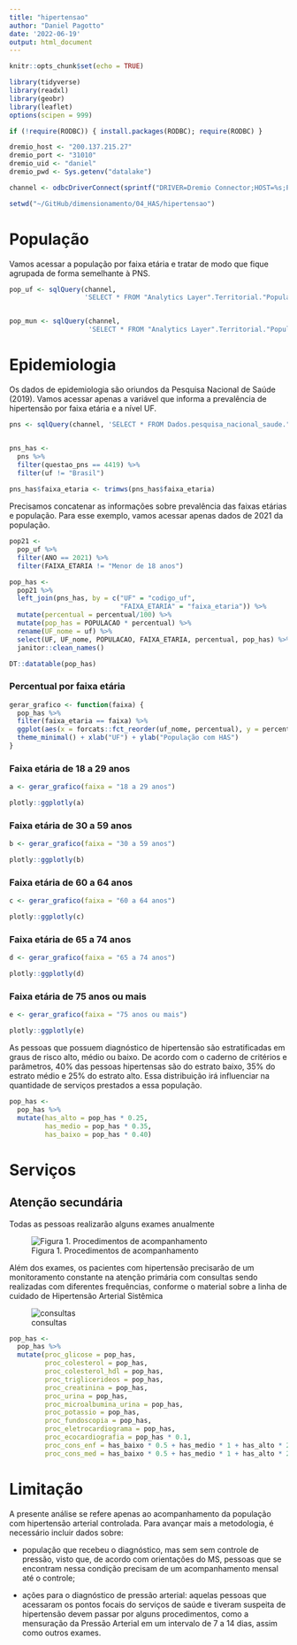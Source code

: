 ```yaml
---
title: "hipertensao"
author: "Daniel Pagotto"
date: '2022-06-19'
output: html_document
---
```


```r
knitr::opts_chunk$set(echo = TRUE)

library(tidyverse)
library(readxl)
library(geobr)
library(leaflet)
options(scipen = 999)

if (!require(RODBC)) { install.packages(RODBC); require(RODBC) }

dremio_host <- "200.137.215.27"
dremio_port <- "31010"
dremio_uid <- "daniel"
dremio_pwd <- Sys.getenv("datalake")

channel <- odbcDriverConnect(sprintf("DRIVER=Dremio Connector;HOST=%s;PORT=%s;UID=%s;PWD=%s;AUTHENTICATIONTYPE=Basic Authentication;CONNECTIONTYPE=Direct", dremio_host, dremio_port, dremio_uid, dremio_pwd))

setwd("~/GitHub/dimensionamento/04_HAS/hipertensao")

```

# População 

Vamos acessar a população por faixa etária e tratar de modo que fique agrupada de forma semelhante à PNS. 

```r

pop_uf <- sqlQuery(channel,
                   'SELECT * FROM "Analytics Layer".Territorial."População SVS por UF e faixa etária PNS"')


pop_mun <- sqlQuery(channel, 
                    'SELECT * FROM "Analytics Layer".Territorial."População SVS por município e faixa etária PNS"')

```




# Epidemiologia 

Os dados de epidemiologia são oriundos da Pesquisa Nacional de Saúde (2019). Vamos acessar apenas a variável que informa a prevalência de hipertensão por faixa etária e a nível UF. 

```r

pns <- sqlQuery(channel, 'SELECT * FROM Dados.pesquisa_nacional_saude."questoes_doencas_cardiovasculares.parquet"')


pns_has <- 
  pns %>% 
  filter(questao_pns == 4419) %>% 
  filter(uf != "Brasil")  
  
pns_has$faixa_etaria <- trimws(pns_has$faixa_etaria)

```


Precisamos concatenar as informações sobre prevalência das faixas etárias e população. Para esse exemplo, vamos acessar apenas dados de 2021 da população. 

```r
pop21 <- 
  pop_uf %>% 
  filter(ANO == 2021) %>% 
  filter(FAIXA_ETARIA != "Menor de 18 anos")

pop_has <- 
  pop21 %>% 
  left_join(pns_has, by = c("UF" = "codigo_uf",
                            "FAIXA_ETARIA" = "faixa_etaria")) %>% 
  mutate(percentual = percentual/100) %>% 
  mutate(pop_has = POPULACAO * percentual) %>% 
  rename(UF_nome = uf) %>% 
  select(UF, UF_nome, POPULACAO, FAIXA_ETARIA, percentual, pop_has) %>% 
  janitor::clean_names()

DT::datatable(pop_has)

```


### Percentual por faixa etária

```r
gerar_grafico <- function(faixa) {
  pop_has %>% 
  filter(faixa_etaria == faixa) %>% 
  ggplot(aes(x = forcats::fct_reorder(uf_nome, percentual), y = percentual)) + geom_col() + coord_flip() + 
  theme_minimal() + xlab("UF") + ylab("População com HAS")
}
```


### Faixa etária de 18 a 29 anos

```r

a <- gerar_grafico(faixa = "18 a 29 anos")

plotly::ggplotly(a)

```

### Faixa etária de 30 a 59 anos 

```r

b <- gerar_grafico(faixa = "30 a 59 anos")

plotly::ggplotly(b)

```

### Faixa etária de 60 a 64 anos 

```r

c <- gerar_grafico(faixa = "60 a 64 anos")

plotly::ggplotly(c)

```

### Faixa etária de 65 a 74 anos 

```r

d <- gerar_grafico(faixa = "65 a 74 anos")

plotly::ggplotly(d)

```

### Faixa etária de 75 anos ou mais 

```r

e <- gerar_grafico(faixa = "75 anos ou mais")

plotly::ggplotly(e)

```

As pessoas que possuem diagnóstico de hipertensão são estratificadas em graus de risco alto, médio ou baixo. De acordo com o caderno de critérios e parâmetros, 40% das pessoas hipertensas são do estrato baixo, 35% do estrato médio e 25% do estrato alto. Essa distribuição irá influenciar na quantidade de serviços prestados a essa população. 

```r

pop_has <- 
  pop_has %>% 
  mutate(has_alto = pop_has * 0.25,
         has_medio = pop_has * 0.35,
         has_baixo = pop_has * 0.40) 

```

# Serviços 

## Atenção secundária
Todas as pessoas realizarão alguns exames anualmente

![Figura 1. Procedimentos de acompanhamento](00_imagens/procedimentos_has.PNG)

Além dos exames, os pacientes com hipertensão precisarão de um monitoramento constante na atenção primária com consultas sendo realizadas com diferentes frequências, conforme o material sobre a linha de cuidado de Hipertensão Arterial Sistêmica

![consultas](00_imagens/consultas.PNG)


```r

pop_has <- 
  pop_has %>% 
  mutate(proc_glicose = pop_has,
         proc_colesterol = pop_has, 
         proc_colesterol_hdl = pop_has, 
         proc_triglicerideos = pop_has, 
         proc_creatinina = pop_has, 
         proc_urina = pop_has, 
         proc_microalbumina_urina = pop_has,
         proc_potassio = pop_has, 
         proc_fundoscopia = pop_has, 
         proc_eletrocardiograma = pop_has, 
         proc_ecocardiografia = pop_has * 0.1,
         proc_cons_enf = has_baixo * 0.5 + has_medio * 1 + has_alto * 2,
         proc_cons_med = has_baixo * 0.5 + has_medio * 1 + has_alto * 2)

```

# Limitação 

A presente análise se refere apenas ao acompanhamento da população com hipertensão arterial controlada. Para avançar mais a metodologia, é necessário incluir dados sobre: 

+ população que recebeu o diagnóstico, mas sem sem controle de pressão, visto que, de acordo com orientações do MS, pessoas que se encontram nessa condição precisam de um acompanhamento mensal até o controle; 

+ ações para o diagnóstico de pressão arterial: aquelas pessoas que acessaram os pontos focais do serviços de saúde e tiveram suspeita de hipertensão devem passar por alguns procedimentos, como a mensuração da Pressão Arterial em um intervalo de 7 a 14 dias, assim como outros exames.   



